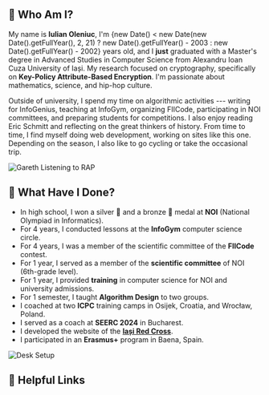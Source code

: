 
## 🦆 Who Am I?

My name is **Iulian Oleniuc**, I'm {new Date() < new Date(new Date().getFullYear(), 2, 21) ? new Date().getFullYear() - 2003 : new Date().getFullYear() - 2002} years old, and I **just** graduated with a Master's degree in Advanced Studies in Computer Science from Alexandru Ioan Cuza University of Iași. My research focused on cryptography, specifically on **Key-Policy Attribute-Based Encryption**. I'm passionate about mathematics, science, and hip-hop culture.

Outside of university, I spend my time on algorithmic activities --- writing for InfoGenius, teaching at InfoGym, organizing FIICode, participating in NOI committees, and preparing students for competitions. I also enjoy reading Eric Schmitt and reflecting on the great thinkers of history. From time to time, I find myself doing web development, working on sites like this one. Depending on the season, I also like to go cycling or take the occasional trip.

![Gareth Listening to RAP](../../assets/pages/gareth-rap.png)

## 🔬 What Have I Done?

- In high school, I won a silver 🥈 and a bronze 🥉 medal at **NOI** (National Olympiad in Informatics).
- For 4 years, I conducted lessons at the **InfoGym** computer science circle.
- For 4 years, I was a member of the scientific committee of the **FIICode** contest.
- For 1 year, I served as a member of the **scientific committee** of NOI (6th-grade level).
- For 1 year, I provided **training** in computer science for NOI and university admissions.
- For 1 semester, I taught **Algorithm Design** to two groups.
- I coached at two **ICPC** training camps in Osijek, Croatia, and Wrocław, Poland.
- I served as a coach at **SEERC 2024** in Bucharest.
- I developed the website of the [**Iași Red Cross**](https://crucearosieiasi.ro/).
- I participated in an **Erasmus+** program in Baena, Spain.

![Desk Setup](../../assets/pages/office-setup.png)

## 🔗 Helpful Links

<SocialLinks />
